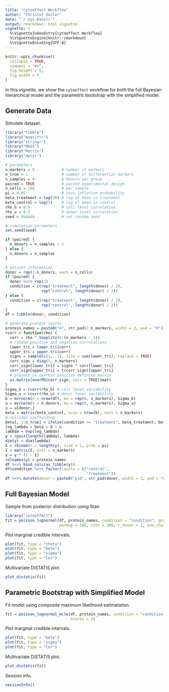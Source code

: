 ```yaml
---
title: "cytoeffect Workflow"
author: "Christof Seiler"
date: "`r Sys.Date()`"
output: rmarkdown::html_vignette
vignette: >
  %\VignetteIndexEntry{cytoeffect Workflow}
  %\VignetteEngine{knitr::rmarkdown}
  %\VignetteEncoding{UTF-8}
---
```


```r
knitr::opts_chunk$set(
  collapse = TRUE,
  comment = "#>",
  fig.height = 5,
  fig.width = 5
)
```

In this vignette, we show the `cytoeffect` workflow for both the full Bayesian hierarchical model and the parametric bootstrap with the simplified model.

## Generate Data

Simulate dataset.

```r
library("tibble")
library("magrittr")
library("stringr")
library("MASS")
library("Matrix")
library("dplyr")

# parameters
n_markers = 5            # number of markers
n_true = 1               # number of differential markers
n_samples = 8            # donors per group
paired = TRUE            # paired experimental design
n_cells = 100            # per sample
pi = 0.05                # zero inflation probability
beta_treatment = log(20) # log of mean in treatment
beta_control = log(5)    # log of mean in control
rho_b = 0.5              # cell level correlation
rho_u = 0.5              # donor level correlation
seed = 0xdada            # set random seed

# simulation parameters
set.seed(seed)

if (paired) {
  n_donors = n_samples / 2
} else {
  n_donors = n_samples
}

# patient information
donor = rep(1:n_donors, each = n_cells)
if (paired) {
  donor %<>% rep(2)
  condition = c(rep("treatment", length(donor) / 2),
                rep("control", length(donor) / 2))
} else {
  condition = c(rep("treatment", length(donor) / 2),
                rep("control", length(donor) / 2))
}
df = tibble(donor, condition)

# generate protein counts
protein_names = paste0("m", str_pad(1:n_markers, width = 2, pad = "0"))
rcorr = function(rho) {
  corr = rho ^ toeplitz(0:(n_markers - 1))
  # random positive and negative correlations
  lower_tri = lower.tri(corr)
  upper_tri = upper.tri(corr)
  signs = sample(c(1, -1), size = sum(lower_tri), replace = TRUE)
  corr_sign = diag(1, n_markers)
  corr_sign[lower_tri] = signs * corr[lower_tri]
  corr_sign[upper_tri] = t(corr_sign)[upper_tri]
  # project to nearest positive definite matrix
  as.matrix(nearPD(corr_sign, corr = TRUE)$mat)
}
Sigma_b = rcorr(rho_b) # cell level variability
Sigma_u = rcorr(rho_u) # donor level variability
b = mvrnorm(n = nrow(df), mu = rep(0, n_markers), Sigma_b)
u = mvrnorm(n = n_donors, mu = rep(0, n_markers), Sigma_u)
u = u[donor,]
beta = matrix(beta_control, nrow = nrow(b), ncol = n_markers)
# collider confounding
beta[, 1:n_true] = ifelse(condition == "treatment", beta_treatment, beta_control)
log_lambda = beta + b + u
lambda = exp(log_lambda)
y = rpois(length(lambda), lambda)
dim(y) = dim(lambda)
I = rbinom(n = length(y), size = 1, prob = pi)
I = matrix(I, ncol = n_markers)
y = y * (1 - I)
colnames(y) = protein_names
df %<>% bind_cols(as_tibble(y))
df$condition %<>% factor(levels = c("control",
                                    "treatment"))
df %<>% mutate(donor = paste0("pid", str_pad(donor, width = 2, pad = "0")))
```

## Full Bayesian Model
 
Sample from posterior distribution using Stan.

```r
library("cytoeffect")
fit = poisson_lognormal(df, protein_names, condition = "condition", group = "donor",
                        warmup = 100, iter = 200, r_donor = 2, num_chains = 1)
```

Plot marginal credible intervals.

```r
plot(fit, type = "theta")
plot(fit, type = "beta")
plot(fit, type = "sigma")
plot(fit, type = "Cor")
```

Multivariate DiSTATIS plot.

```r
plot_distatis(fit)
```

## Parametric Bootstrap with Simplified Model

Fit model using composite maximum likelihood estimatation.

```r
fit = poisson_lognormal_mcle(df, protein_names, condition = "condition", group = "donor",
                             ncores = 1)
```

Plot marginal credible intervals.

```r
plot(fit, type = "beta")
plot(fit, type = "sigma")
plot(fit, type = "Cor")
```

Multivariate DiSTATIS plot.

```r
plot_distatis(fit)
```

Session info.

```r
sessionInfo()
```
